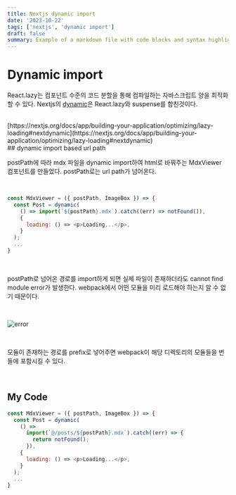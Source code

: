 ```yaml
---
title: Nextjs dynamic import
date: '2023-10-22'
tags: ['nextjs', 'dynamic import']
draft: false
summary: Example of a markdown file with code blocks and syntax highlighting
---
```


# Dynamic import

React.lazy는 컴포넌트 수준의 코드 분할을 통해 컴파일하는 자바스크립트 양을 최적화 할 수 있다. Nextjs의 [dynamic](/blog/Nextjs/dynamic.mdx)은 React.lazy와 suspense를 합친것이다.

<br />
[https://nextjs.org/docs/app/building-your-application/optimizing/lazy-loading#nextdynamic](https://nextjs.org/docs/app/building-your-application/optimizing/lazy-loading#nextdynamic)
<br />
## dynamic import based url path
<br />

postPath에 따라 mdx 파일을 dynamic import하여 html로 바꿔주는 MdxViewer 컴포넌트를 만들었다. postPath로는 url path가 넘어온다.

<br />

```javascript
const MdxViewer = ({ postPath, ImageBox }) => {
  const Post = dynamic(
    () => import(`${postPath}.mdx`).catch((err) => notFound()),
    {
      loading: () => <p>Loading...</p>,
    }
  );
  ...
}
```

<br />

postPath로 넘어온 경로를 import하게 되면 실제 파일이 존재하더라도 cannot find module error가 발생한다. webpack에서 어떤 모듈을 미리 로드해야 하는지 알 수 없기 때문이다.

<br />

![error](/img/blog/error.png)

<br />

모듈이 존재하는 경로를 prefix로 넣어주면 webpack이 해당 디렉토리의 모듈들을 번들에 포함시킬 수 있다.

<br />

## My Code

```javascript
const MdxViewer = ({ postPath, ImageBox }) => {
  const Post = dynamic(
    () =>
      import(`@/posts/${postPath}.mdx`).catch((err) => {
        return notFound();
      }),
    {
      loading: () => <p>Loading...</p>,
    }
  );
  ...
}
```
